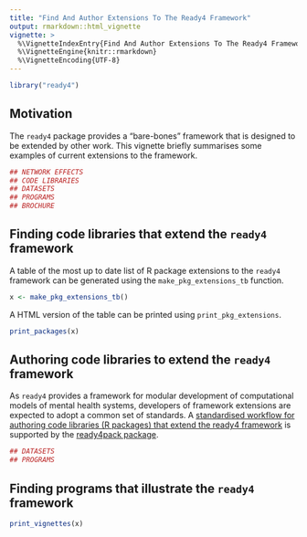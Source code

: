 ```yaml
---
title: "Find And Author Extensions To The Ready4 Framework"
output: rmarkdown::html_vignette
vignette: >
  %\VignetteIndexEntry{Find And Author Extensions To The Ready4 Framework}
  %\VignetteEngine{knitr::rmarkdown}
  %\VignetteEncoding{UTF-8}
---
```


```r
library("ready4") 
```

## Motivation
The `ready4` package provides a "bare-bones" framework that is designed to be extended by other work. This vignette briefly summarises some examples of current extensions to the framework.

```r
## NETWORK EFFECTS
## CODE LIBRARIES
## DATASETS
## PROGRAMS
## BROCHURE
```

## Finding code libraries that extend the `ready4` framework
A table of the most up to date list of R package extensions to the `ready4` framework can be generated using the `make_pkg_extensions_tb` function.

```r
x <- make_pkg_extensions_tb()
```

A HTML version of the table can be printed using `print_pkg_extensions`.

```r
print_packages(x) 
```

## Authoring code libraries to extend the `ready4` framework
As `ready4` provides a framework for modular development of computational models of mental health systems, developers of framework extensions are expected to adopt a common set of standards. A [standardised workflow for authoring code libraries (R packages) that extend the ready4 framework](https://ready4-dev.github.io/ready4pack/articles/V_01.html) is supported by the [ready4pack package](https://ready4-dev.github.io/ready4pack/index.html).

```r
## DATASETS
## PROGRAMS
```

## Finding programs that illustrate the `ready4` framework
```r
print_vignettes(x)
```





